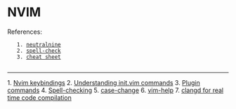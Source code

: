 =NVIM=

References:
	1. [[https://www.youtube.com/watch?v=RZ4p-saaQkc|neutralnine]]
	2. [[https://vimtricks.com/p/vim-spell-check/|spell-check]]
	3. [[cheat sheet]]
	
---------------------------------------------------------------------------------------------------------------------------------

1. [[Nvim keybindings]]
2. [[Understanding init.vim commands]]
3. [[Plugin commands]]
4. [[Spell-checking]]
5. [[case-change]]
6. [[vim-help]]
7. [[clangd for real time code compilation]]



